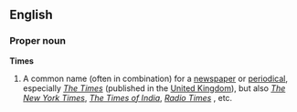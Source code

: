 {{See|times}}
==English==
===Proper noun===
'''Times'''

#A common name (often in combination) for a [[newspaper]] or [[periodical]], especially ''[[w:The Times|The Times]]'' (published in the [[United Kingdom]]), but also ''[[w:The New York Times|The New York Times]]'', ''[[w:The Times of India|The Times of India]]'', ''[[w:Radio Times|Radio Times]]''<!--magazine-->, etc.